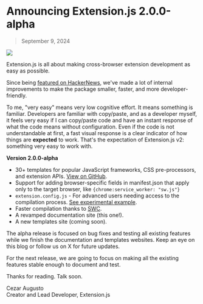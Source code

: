 # Announcing Extension.js 2.0.0-alpha

> September 9, 2024

![](../../../assets/blog/extension-2-0-0-alpha.png)

Extension.js is all about making cross-browser extension development as easy as possible.

Since being [featured on HackerNews](https://hnrankings.info/40210627/), we've made a lot of internal improvements to make the package smaller, faster, and more developer-friendly.

To me, "very easy" means very low cognitive effort. It means something is familiar. Developers are familiar with copy/paste, and as a developer myself, it feels very easy if I can copy/paste code and have an instant response of what the code means without configuration. Even if the code is not understandable at first, a fast visual response is a clear indicator of how things are **expected** to work. That's the expectation of Extension.js v2: something very easy to work with.

**Version 2.0.0-alpha**

- 30+ templates for popular JavaScript frameworks, CSS pre-processors, and extension APIs. [View on GitHub](https://github.com/extension-js/extension.js/tree/main/examples).
- Support for adding browser-specific fields in manifest.json that apply only to the target browser, like `{chrome:service_worker: "sw.js"}`
- `extension.config.js` - For advanced users needing access to the compilation process. [See experimental example](https://github.com/extension-js/extension.js/tree/main/examples/content-extension-config).
- Faster compilation thanks to [SWC](https://swc.rs/).
- A revamped documentation site (this one!).
- A new templates site (coming soon).

The alpha release is focused on bug fixes and testing all existing features while we finish the documentation and templates websites. Keep an eye on this blog or follow us on X for future updates.

For the next release, we are going to focus on making all the existing features stable enough to document and test. 

Thanks for reading. Talk soon.

Cezar Augusto<br/>
Creator and Lead Developer, Extension.js
